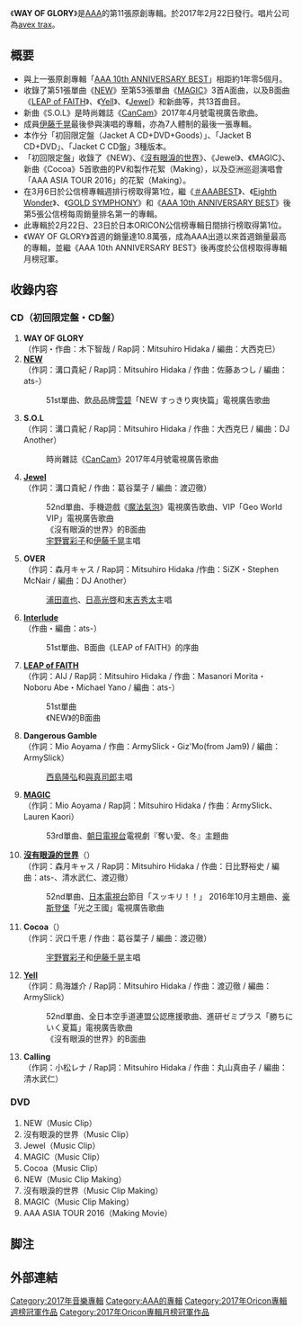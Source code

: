 {{Multiple issues|
{{unreferenced|time=2018-07-27T07:17:37+00:00}}
{{Notability Unreferenced|time=2020-02-22T07:39:54+00:00}}
}}
{{Infobox Album
| Name = WAY OF GLORY
| Cover = AAA - WAY OF GLORY (GOODS).jpg
| Artist = [[AAA_(團體)|AAA]]
| Type = 專輯
| Released = 2017年2月22日
| Recorded = 2016年－2017年
| Genre = [[J-POP|J-POP]]
| Length = 
| Label = [[avex_trax|avex trax]]
| Producer = masato max matsuura
| Certification  = * 金（[[日本唱片協會|日本唱片協會]]）
| Chart position = * 週間最高排名第1位<small>（[[Oricon公信榜|Oricon]]）</small> 
* 2017年2月度月排名第1名
* 2017年年度排名第28名
| Reviews = 
| Last album            = [[AAA_10th_ANNIVERSARY_BEST|AAA 10th ANNIVERSARY BEST]]<br />2015年
| This album            = '''WAY OF GLORY'''<br />2017年
| Next album            = [[COLOR_A_LIFE|COLOR A LIFE]]<br />2018年
| Misc           = {{Singles
 | Name          = WAY OF GLORY
 | Type          = 錄音室專輯
  | Single 1       = [[NEW_(AAA單曲)|NEW]]
  | Single 1 date  = 2016年6月8日
  | Single 2       = [[沒有眼淚的世界|沒有眼淚的世界]]
  | Single 2 date  = 2016年10月5日
  | Single 3       = [[MAGIC_(AAA單曲)|MAGIC]]
  | Single 3 date  = 2017年2月8日
}}
}}

《'''WAY OF GLORY'''》是[[AAA_(團體)|AAA]]的第11張原創專輯。於2017年2月22日發行。唱片公司為[[avex_trax|avex trax]]。


== 概要 ==
* 與上一張原創專輯「[[AAA_10th_ANNIVERSARY_BEST|AAA 10th ANNIVERSARY BEST]]」相距約1年零5個月。
* 收錄了第51張單曲《[[NEW_(AAA單曲)|NEW]]》至第53張單曲《[[MAGIC_(AAA單曲)|MAGIC]]》3首A面曲，以及B面曲《[[NEW_(AAA單曲)|LEAP of FAITH]]》、《[[沒有眼淚的世界|Yell]]》、《[[沒有眼淚的世界|Jewel]]》和新曲等，共13首曲目。
* 新曲《S.O.L》是時尚雜誌《[[CanCam|CanCam]]》2017年4月號電視廣告歌曲。
* 成員[[伊藤千晃|伊藤千晃]]最後參與演唱的專輯，亦為7人體制的最後一張專輯。
* 本作分「初回限定盤（Jacket A CD+DVD+Goods）」、「Jacket B CD+DVD」、「Jacket C CD盤」3種版本。
* 「初回限定盤」收錄了《NEW》、《[[沒有眼淚的世界|沒有眼淚的世界]]》、《Jewel》、《MAGIC》、新曲《Cocoa》5首歌曲的PV和製作花絮（Making），以及亞洲巡迴演唱會「AAA ASIA TOUR 2016」的花絮（Making）。
* 在3月6日於公信榜專輯週排行榜取得第1位，繼《[[＃AAABEST|＃AAABEST]]》、《[[Eighth_Wonder_(AAA專輯)|Eighth Wonder]]》、《[[GOLD_SYMPHONY|GOLD SYMPHONY]]》和《[[AAA_10th_ANNIVERSARY_BEST|AAA 10th ANNIVERSARY BEST]]》後第5張公信榜每周銷量排名第一的專輯。
* 此專輯於2月22日、23日於日本ORICON公信榜專輯日間排行榜取得第1位。
* 《WAY OF GLORY》首週的銷量達10.8萬張，成為AAA出道以來首週銷量最高的專輯，並繼《AAA 10th ANNIVERSARY BEST》後再度於公信榜取得專輯月榜冠軍。

== 收錄内容 ==
=== CD（初回限定盤・CD盤） ===
#'''WAY OF GLORY'''<br />（作詞・作曲：木下智哉 / Rap詞：Mitsuhiro Hidaka / 編曲：大西克巳）
#'''[[NEW_(AAA單曲)|NEW]]'''<br />（作詞：溝口貴紀 / Rap詞：Mitsuhiro Hidaka / 作曲：佐藤あつし / 編曲：ats-）
#:51st單曲、飲品品牌[[雪碧|雪碧]]「NEW すっきり爽快篇」電視廣告歌曲
#'''S.O.L'''<br />（作詞：溝口貴紀 / Rap詞：Mitsuhiro Hidaka / 作曲：大西克巳 / 編曲：DJ Another）
#:時尚雜誌《[[CanCam|CanCam]]》2017年4月號電視廣告歌曲
#'''[[沒有眼淚的世界|Jewel]]'''<br />（作詞：溝口貴紀 / 作曲：葛谷葉子 / 編曲：渡辺徹）
#:52nd單曲、手機遊戲《[[魔法氣泡|魔法氣泡]]》電視廣告歌曲、VIP「Geo World VIP」電視廣告歌曲
#:《沒有眼淚的世界》的B面曲
#:[[宇野實彩子|宇野實彩子]]和[[伊藤千晃|伊藤千晃]]主唱
#'''OVER'''<br />（作詞：森月キャス / Rap詞：Mitsuhiro Hidaka /作曲：SiZK・Stephen McNair / 編曲：DJ Another）
#:[[浦田直也|浦田直也]]、[[日高光啓|日高光啓]]和[[末吉秀太|末吉秀太]]主唱
#'''[[NEW_(AAA單曲)|Interlude]]'''<br />（作曲・編曲：ats-）
#:51st單曲、B面曲《LEAP of FAITH》的序曲
#'''[[NEW_(AAA單曲)|LEAP of FAITH]]'''<br />（作詞：AIJ / Rap詞：Mitsuhiro Hidaka / 作曲：Masanori Morita・Noboru Abe・Michael Yano / 編曲：ats-）
#:51st單曲
#:《NEW》的B面曲
#'''Dangerous Gamble'''<br />（作詞：Mio Aoyama / 作曲：ArmySlick・Giz'Mo(from Jam9) / 編曲：ArmySlick）
#:[[西島隆弘|西島隆弘]]和[[與真司郎|與真司郎]]主唱
#'''[[MAGIC_(AAA單曲)|MAGIC]]'''<br />（作詞：Mio Aoyama / Rap詞：Mitsuhiro Hidaka / 作曲：ArmySlick、Lauren Kaori）
#:53rd單曲、[[朝日電視台|朝日電視台]]電視劇『奪い愛、冬』主題曲
#'''[[沒有眼淚的世界|沒有眼淚的世界]]'''（{{lang|ja|涙のない世界}}）<br />（作詞：森月キャス / Rap詞：Mitsuhiro Hidaka / 作曲：日比野裕史 / 編曲：ats-、清水武仁、渡辺徹）
#:52nd單曲、[[日本電視台|日本電視台]]節目「スッキリ！！」 2016年10月主題曲、[[豪斯登堡|豪斯登堡]]「光之王國」電視廣告歌曲
#'''Cocoa'''（{{lang|ja|ココア}}）<br />（作詞：沢口千恵 / 作曲：葛谷葉子 / 編曲：渡辺徹）
#:[[宇野實彩子|宇野實彩子]]和[[伊藤千晃|伊藤千晃]]主唱
#'''[[沒有眼淚的世界|Yell]]'''<br />（作詞：鳥海雄介 / Rap詞：Mitsuhiro Hidaka / 作曲：渡辺徹 / 編曲：ArmySlick）
#:52nd單曲、全日本空手道連盟公認應援歌曲、進研ゼミプラス「勝ちにいく夏篇」電視廣告歌曲
#:《沒有眼淚的世界》的B面曲
#'''Calling'''<br />（作詞：小松レナ / Rap詞：Mitsuhiro Hidaka / 作曲：丸山真由子 / 編曲：清水武仁）

=== DVD ===
# NEW（Music Clip）
# 沒有眼淚的世界（Music Clip）
# Jewel（Music Clip）
# MAGIC（Music Clip）
# Cocoa（Music Clip）
# NEW（Music Clip Making）
# 沒有眼淚的世界（Music Clip Making）
# MAGIC（Music Clip Making）
# AAA ASIA TOUR 2016（Making Movie）

== 脚注 ==

{{Reflist}}

== 外部連結 ==

{{AAA}}
{{Oricon專輯週榜冠軍 (2017年)|2017年3月6日}}
{{Oricon專輯月榜冠軍 (2010年代後期)|2017年2月}}
[[Category:2017年音樂專輯|Category:2017年音樂專輯]]
[[Category:AAA的專輯|Category:AAA的專輯]]
[[Category:2017年Oricon專輯週榜冠軍作品|Category:2017年Oricon專輯週榜冠軍作品]]
[[Category:2017年Oricon專輯月榜冠軍作品|Category:2017年Oricon專輯月榜冠軍作品]]
